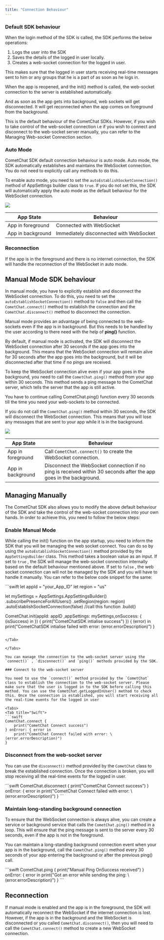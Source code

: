 ```yaml
---
title: "Connection Behaviour"
---
```




### Default SDK behaviour

When the login method of the SDK is called, the SDK performs the below operations:

1. Logs the user into the SDK
2. Saves the details of the logged in user locally.
3. Creates a web-socket connection for the logged in user.

This makes sure that the logged in user starts receiving real-time messages sent to him or any groups that he is a part of as soon as he logs in.

When the app is reopened, and the init() method is called, the web-socket connection to the server is established automatically.

And as soon as the app gets into background, web sockets will get disconnected. It will get reconnected when the app comes on foreground from the background.

This is the default behaviour of the CometChat SDKs. However, if you wish to take control of the web-socket connection i.e if you wish to connect and disconnect to the web-socket server manually, you can refer to the Managing Web-socket Connection section.

### Auto Mode

CometChat SDK default connection behaviour is auto mode. Auto mode, the SDK automatically establishes and maintains the WebSocket connection. You do not need to explicitly call any methods to do this.

To enable auto mode, you need to set the `autoEstablishSocketConnection()` method of AppSettings builder class to `true`. If you do not set this, the SDK will automatically apply the auto mode as the default behaviour for the WebSocket connection.

<Frame>
  <img src="/images/c8c546a3-x8a7yv541r6b9g8t73h9j3afh1p4cgsopv6yj238ebz8565rscv568a40zf34f5h-c617ae8f9a6f09edf27d37dd01ce1bf3.png" />
</Frame>

| App State         | Behaviour                               |
| ----------------- | --------------------------------------- |
| App in foreground | Connected with WebSocket                |
| App in background | Immediately disconnected with WebSocket |

### Reconnection

If the app is in the foreground and there is no internet connection, the SDK will handle the reconnection of the WebSocket in auto mode.

## Manual Mode SDK behaviour

In manual mode, you have to explicitly establish and disconnect the WebSocket connection. To do this, you need to set the `autoEstablishSocketConnection()` method to `false` and then call the `CometChat.connect()` method to establish the connection and the `CometChat.disconnect()` method to disconnect the connection.

Manual mode provides an advantage of being connected to the web-sockets even if the app is in background. But this needs to be handled by the user according to there need with the help of **ping()** function.

By default, if manual mode is activated, the SDK will disconnect the WebSocket connection after 30 seconds if the app goes into the background. This means that the WebSocket connection will remain alive for 30 seconds after the app goes into the background, but it will be disconnected after that time if no pings are received.

To keep the WebSocket connection alive even if your app goes in the background, you need to call the `CometChat.ping()` method from your app within 30 seconds. This method sends a ping message to the CometChat server, which tells the server that the app is still active.

You have to continue calling CometChat.ping() function every 30 seconds till the time you need your web-sockets to be connected.

If you do not call the `CometChat.ping()` method within 30 seconds, the SDK will disconnect the WebSocket connection. This means that you will lose any messages that are sent to your app while it is in the background.

<Frame>
  <img src="/images/42540588-t1mk6nfkkpy7fipuzeupl1oognnhmjuw3vdivlhg0t8turw7okuiwenncydrc83q-4ab4b9056ff91b946fb2fc048bc764fa.png" />
</Frame>

| App State         | Behaviour                                                                                                          |
| ----------------- | ------------------------------------------------------------------------------------------------------------------ |
| App in foreground | Call `CometChat.connect()` to create the WebSocket connection.                                                     |
| App in background | Disconnect the WebSocket connection if no ping is received within 30 seconds after the app goes in the background. |

## Managing Manually

The CometChat SDK also allows you to modify the above default behaviour of the SDK and take the control of the web-socket connection into your own hands. In order to achieve this, you need to follow the below steps:

### Enable Manual Mode

While calling the init() function on the app startup, you need to inform the SDK that you will be managing the web socket connect. You can do so by using the `autoEstablishSocketConnection()` method provided by the `AppSettingsBuilder` class. This method takes a boolean value as an input. If set to `true` , the SDK will manage the web-socket connection internally based on the default behaviour mentioned above. If set to `false` , the web socket connection can will not be managed by the SDK and you will have to handle it manually. You can refer to the below code snippet for the same:

<Tabs>
<Tab title="Swift">
```swift
let appId = "your_App_ID" 
let region = "us"
  
let mySettings = AppSettings.AppSettingsBuilder()
    .subscribePresenceForAllUsers()
    .setRegion(region: region)
    .autoEstablishSocketConnection(false) //call this function 
    .build()


CometChat.init(appId: appID ,appSettings: mySettings,onSuccess: { (isSuccess) in }) {
    print("CometChatSDK intialise success")
}) { (error) in 
    print("CometChatSDK intialise failed with error: \(error.errorDescription)")
}
```

</Tab>

</Tabs>

You can manage the connection to the web-socket server using the `connect()` , `disconnect()` and `ping()` methods provided by the SDK.

### Connect to the web-socket server

You need to use the `connect()` method provided by the `CometChat` class to establish the connection to the web-socket server. Please make sure that the user is logged in to the SDK before calling this method. You can use the CometChat.getLoggedInUser() method to check this. Once the connection is established, you will start receiving all the real-time events for the logged in user

<Tabs>
<Tab title="Swift">
```swift
CometChat.connect {
    print("CometChat Connect success")
} onError: { error in
    print("CometChat Connect failed with error: \(error.errorDescription)")
}
```

</Tab>

</Tabs>

### Disconnect from the web-socket server

You can use the `disconnect()` method provided by the `CometChat` class to break the established connection. Once the connection is broken, you will stop receiving all the real-time events for the logged in user.

<Tabs>
<Tab title="Swift">
```swift
CometChat.disconnect {
    print("CometChat Connect success")
} onError: { error in
    print("CometChat Connect failed with error: \(error.errorDescription)")
}
```

</Tab>

</Tabs>

### Maintain long-standing background connection

<Note>

To ensure that the WebSocket connection is always alive, you can create a service or background service that calls the `CometChat.ping()` method in a loop. This will ensure that the ping message is sent to the server every 30 seconds, even if the app is not in the foreground.

</Note>

You can maintain a long-standing background connection event when your app is in the background, call the `CometChat.ping()` method every 30 seconds of your app entering the background or after the previous ping() call.

<Tabs>
<Tab title="Swift">
```swift
CometChat.ping {
    print("Manual Ping OnSuccess received")
} onError: { error in
    print("Got an error while sending the ping: \(error.errorDescription)")
}
```

</Tab>

</Tabs>

## Reconnection

If manual mode is enabled and the app is in the foreground, the SDK will automatically reconnect the WebSocket if the internet connection is lost. However, if the app is in the background and the WebSocket is disconnected or you called `CometChat.disconnect()`, then you will need to call the `CometChat.connect()` method to create a new WebSocket connection.
